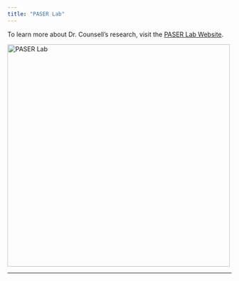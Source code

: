 ```yaml
---
title: "PASER Lab"
---
```


To learn more about Dr. Counsell's research, visit the [PASER Lab Website](http://www.psystat.org).

<img src="PASER dark.png" alt="PASER Lab" width="500"/>

------------------------------------------------------------------------
